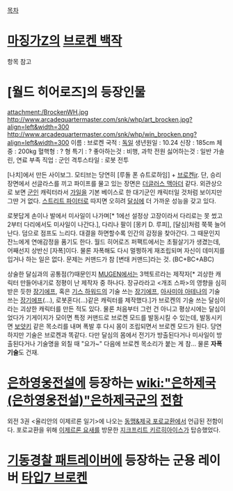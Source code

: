 [[목차]]

= [[마징가Z]]의 [[브로켄 백작]] = 
항목 참고

= [월드 히어로즈]의 등장인물 =

attachment:/BrockenWH.jpg
http://www.arcadequartermaster.com/snk/whp/art_brocken.jpg?align=left&width=300
http://www.arcadequartermaster.com/snk/whp/win_brocken.png?align=left&width=300
이름 : 브로켄
국적 : [[독일]]
생년원일 : 10.24
신장 : 185cm
체중 : 200kg
혈핵형 : ? 형
특기 : ?
좋아하는것 : 비행, 과학 전원
싫어하는것 : 일반 가솔린, 연료 부족
직업 : 군인
격투스타일 : 로봇 전투





[나치]에서 만든 사이보그. 모티브는 당연히 [루돌 폰 슈트로하임] + [[브로켄jr]]. 단, 승리 장면에서 선글라스를 끼고 파이프를 물고 있는 장면은 [[더글러스 맥아더]] 같다.
외관상으로 보면 [[군인]] 캐릭터라서 [[가일]]을 기본 베이스로 한 대기군인 캐릭터일 것처럼 보이지만 그딴 거 없다. [[스트리트 파이터]]로 따지면 오히려 [[달심]]에 더 가까운 성능을 갖고 있다.

로봇답게 손이나 발에서 미사일이 나가며[* 1에선 설정상 고장이라서 다리로는 못 썼고 2부터 다리에서도 미사일이 나간다.], 다리나 팔이 [몽키 D. 루피], [달심]처럼 쭉쭉 늘어난다. 덤으로 점프도 느리다.
대결을 하면할수록 인간의 감정을 찾아간다. 그 때문인지 잔느에게 연애감정을 품기도 한다.
월드 히어로즈 퍼팩트에서는 초필살기가 생겼는데, 어째선지 상반신 [자폭]이다. 물론 자폭해도 다시 멀쩡하게 재조립되며 자신이 데미지를 입거나 하는 일은 없다. 문제는 커맨드가 참 [변태 커맨드]라는 것. (BC+BC+ABC)

상술한 달심과의 공통점(?)때문인지 [[MUGEN]]에서는 3헥토르라는 제작자[* 괴상한 캐릭터 만들어내기로 정평이 난 제작자 중 하나다. 장규라라고 <개조 스파>의 영향을 심히 받은 듯한 [[장기에프]], 혹은 [[기스 하워드]]의 기술 쓰는 [[장기에프]], [[아사미야 아테나]]의 기술 쓰는 [[장기에프]](...), 로봇혼다(...)같은 캐릭터를 제작했다.]가 브로켄의 기술 쓰는 달심이라는 괴상한 캐릭터를 만든 적도 있다. 물론 처음부터 그런 건 아니고 평상시에는 달심이었다가 기게이지가 모이면 특정 커맨드로 브로켄 모드를 발동시킬 수 있는데, 발동시키면 [[보얏키]] 같은 목소리를 내며 폭발 후 다시 몸이 조립되면서 브로켄 모드가 된다. 당연하지만 기술은 브로켄과 똑같다. 다만 달심의 몸에서 전기가 방출된다거나 미사일이 방출된다거나 기술명을 외칠 때 "요가~" 다음에 브로켄 목소리가 붙는 게 참... 물론 '''자폭 기술'''도 건재.

= [[은하영웅전설]]에 등장하는 [[wiki:"은하제국(은하영웅전설)"은하제국군]]의 [[전함]] =
외전 3권 <율리안의 이제르론 일기>에 나오는 [[동맹&제국 포로교환]]에서 언급된 전함이다. 포로교환을 위해 [[이제르론 요새]]를 방문한 [[지크프리트 키르히아이스]]가 탑승했었다.

= [[기동경찰 패트레이버]]에 등장하는 군용 레이버 [[타입7 브로켄]] =
